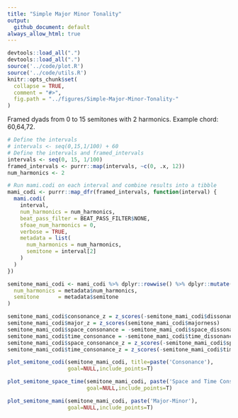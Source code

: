 ```yaml
---
title: "Simple Major Minor Tonality"
output:
  github_document: default
always_allow_html: true
---
```

```r
devtools::load_all(".")
devtools::load_all(".")
source('../code/plot.R')
source('../code/utils.R')
knitr::opts_chunk$set(
  collapse = TRUE,
  comment = "#>",
  fig.path = "../figures/Simple-Major-Minor-Tonality-"
)
```

Framed dyads from 0 to 15 semitones with 2 harmonics. Example chord: 60,64,72.

```r
# Define the intervals
# intervals <- seq(0,15,1/100) + 60
# Define the intervals and framed_intervals
intervals <- seq(0, 15, 1/100)
framed_intervals <- purrr::map(intervals, ~c(0, .x, 12))
num_harmonics <- 2

# Run mami.codi on each interval and combine results into a tibble
mami_codi <- purrr::map_dfr(framed_intervals, function(interval) {
  mami.codi(
    interval,
    num_harmonics = num_harmonics,
    beat_pass_filter = BEAT_PASS_FILTER$NONE,
    sfoae_num_harmonics = 0,
    verbose = TRUE,
    metadata = list(
      num_harmonics = num_harmonics,
      semitone = interval[2]
    )
  )
})

semitone_mami_codi <- mami_codi %>% dplyr::rowwise() %>% dplyr::mutate(
  num_harmonics = metadata$num_harmonics,
  semitone      = metadata$semitone
)

semitone_mami_codi$consonance_z = z_scores(-semitone_mami_codi$dissonance)
semitone_mami_codi$major_z = z_scores(semitone_mami_codi$majorness)
semitone_mami_codi$space_consonance = -semitone_mami_codi$space_dissonance
semitone_mami_codi$time_consonance = -semitone_mami_codi$time_dissonance
semitone_mami_codi$space_consonance_z = z_scores(-semitone_mami_codi$space_dissonance)
semitone_mami_codi$time_consonance_z = z_scores(-semitone_mami_codi$time_dissonance)
```


```r
plot_semitone_codi(semitone_mami_codi, title=paste('Consonance'),
                   goal=NULL,include_points=T)
```


```r
plot_semitone_space_time(semitone_mami_codi, paste('Space and Time Consonance'),
                         goal=NULL,include_points=T)
```

```r
plot_semitone_mami(semitone_mami_codi, paste('Major-Minor'),
                   goal=NULL,include_points=T)
```
